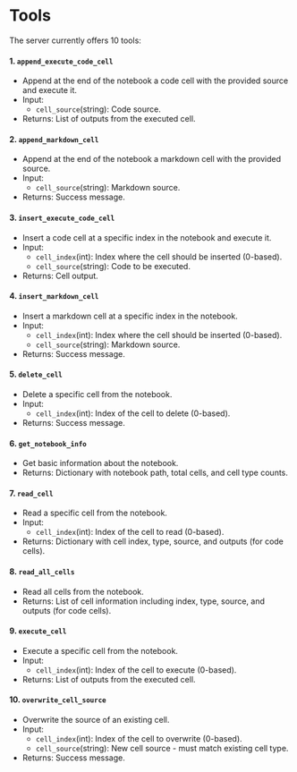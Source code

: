 # Tools

The server currently offers 10 tools:

#### 1. `append_execute_code_cell`

- Append at the end of the notebook a code cell with the provided source and execute it.
- Input:
  - `cell_source`(string): Code source.
- Returns: List of outputs from the executed cell.

#### 2. `append_markdown_cell`
    
- Append at the end of the notebook a markdown cell with the provided source.
- Input:
  - `cell_source`(string): Markdown source.
- Returns: Success message.

#### 3. `insert_execute_code_cell`

- Insert a code cell at a specific index in the notebook and execute it.
- Input:
  - `cell_index`(int): Index where the cell should be inserted (0-based).
  - `cell_source`(string): Code to be executed.
- Returns: Cell output.

#### 4. `insert_markdown_cell`

- Insert a markdown cell at a specific index in the notebook.
- Input:
  - `cell_index`(int): Index where the cell should be inserted (0-based).
  - `cell_source`(string): Markdown source.
- Returns: Success message.

#### 5. `delete_cell`

- Delete a specific cell from the notebook.
- Input:
  - `cell_index`(int): Index of the cell to delete (0-based).
- Returns: Success message.

#### 6. `get_notebook_info`

- Get basic information about the notebook.
- Returns: Dictionary with notebook path, total cells, and cell type counts.

#### 7. `read_cell`

- Read a specific cell from the notebook.
- Input:
  - `cell_index`(int): Index of the cell to read (0-based).
- Returns: Dictionary with cell index, type, source, and outputs (for code cells).

#### 8. `read_all_cells`

- Read all cells from the notebook.
- Returns:  List of cell information including index, type, source, and outputs (for code cells).

#### 9. `execute_cell`

- Execute a specific cell from the notebook.
- Input:
  - `cell_index`(int): Index of the cell to execute (0-based).
- Returns: List of outputs from the executed cell.

#### 10. `overwrite_cell_source`

- Overwrite the source of an existing cell.
- Input:
  - `cell_index`(int): Index of the cell to overwrite (0-based).
  - `cell_source`(string): New cell source - must match existing cell type.
- Returns: Success message.
